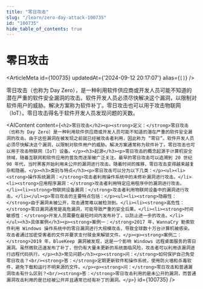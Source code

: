 ```yaml
---
title: "零日攻击"
slug: "/learn/zero-day-attack-100735"
id: "100735"
hide_table_of_contents: true
---
```



# 零日攻击

<ArticleMeta id={100735} updatedAt={'2024-09-12 20:17:07'} alias={`[]`} />
<div className='border-solid border-b border-t-0 my-4 border-[var(--ifm-color-gray-300)]' />

零日攻击（也称为 Day Zero），是一种利用软件供应商或开发人员可能不知道的潜在严重的软件安全漏洞的攻击。软件开发人员必须尽快解决这个漏洞，以限制对软件用户的威胁。解决方案称为软件补丁。零日攻击也可以用于攻击物联网（IoT）。零日攻击得名于软件开发人员发现问题的天数。

<AIContent content={`<h2>零日攻击</h2><p><strong>定义：</strong>零日攻击（也称为 Day Zero）是一种利用软件供应商或开发人员可能不知道的潜在严重的软件安全漏洞的攻击。由于这些漏洞在被发现之前就已经被攻击者利用，因此称为 “零日”。软件开发人员必须尽快解决这个漏洞，以限制对软件用户的威胁。解决方案通常称为软件补丁。零日攻击也可以用于攻击物联网（IoT）设备。</p><h3>起源</h3><p>零日攻击的概念起源于计算机安全领域，随着互联网和软件应用的普及而逐渐被广泛关注。最早的零日攻击可以追溯到 20 世纪 90 年代，当时黑客开始利用未公开的漏洞进行攻击。随着时间的推移，零日攻击变得越来越复杂和隐蔽。</p><h3>类别与特点</h3><p>零日攻击可以分为以下几类：</p><ul><li><strong>操作系统漏洞：</strong>攻击者利用操作系统中的未修补漏洞进行攻击。</li><li><strong>应用程序漏洞：</strong>攻击者利用特定应用程序中的漏洞进行攻击。</li><li><strong>物联网设备漏洞：</strong>攻击者利用物联网设备中的漏洞进行攻击。</li></ul><p>零日攻击的主要特点包括：</p><ul><li><strong>隐蔽性：</strong>由于漏洞未被公开，攻击通常难以被检测到。</li><li><strong>高危性：</strong>零日漏洞通常是高危漏洞，可能导致严重的安全后果。</li><li><strong>时间敏感性：</strong>开发人员需要在最短时间内发布补丁，以防止进一步的攻击。</li></ul><h3>具体案例</h3><p><strong>案例一：</strong>2017 年，WannaCry 勒索软件利用 Windows 操作系统中的零日漏洞进行大规模攻击，导致全球数十万台计算机被感染。攻击者通过加密受害者的文件并要求支付赎金来解锁文件。</p><p><strong>案例二：</strong>2019 年，BlueKeep 漏洞被发现，这是一个影响 Windows 远程桌面服务的零日漏洞。虽然微软迅速发布了补丁，但仍有大量未更新的系统面临风险，攻击者可以利用该漏洞进行远程代码执行。</p><h3>常见问题</h3><p><strong>问：</strong>如何保护自己免受零日攻击？<br/><strong>答：</strong>定期更新软件和操作系统，使用防火墙和杀毒软件，避免下载和运行不明来源的文件。</p><p><strong>问：</strong>零日攻击和普通漏洞攻击有什么区别？<br/><strong>答：</strong>零日攻击利用的是未公开的漏洞，而普通漏洞攻击利用的是已经被公开并且通常已经有补丁的漏洞。</p>`} id={100735} />
